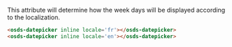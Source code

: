 This attribute will determine how the week days will be displayed according to the localization.

<osds-datepicker inline locale='fr'></osds-datepicker>
<osds-datepicker inline locale='en'></osds-datepicker>

```html
<osds-datepicker inline locale='fr'></osds-datepicker>
<osds-datepicker inline locale='en'></osds-datepicker>
```
